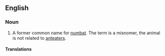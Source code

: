 ==English==

===Noun===
{{en-noun|head=[[banded]] [[anteater]]}}

# {{zoology}} A former common name for [[numbat]]. The term is a misnomer, the animal is not related to [[anteater]]s.

====Translations====
{{trans-see|numbat}}